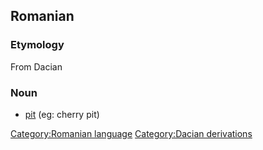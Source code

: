 == Romanian ==
=== Etymology ===
From Dacian
=== Noun ===
* [[pit]] (eg: cherry pit)

[[Category:Romanian language]]
[[Category:Dacian derivations]]